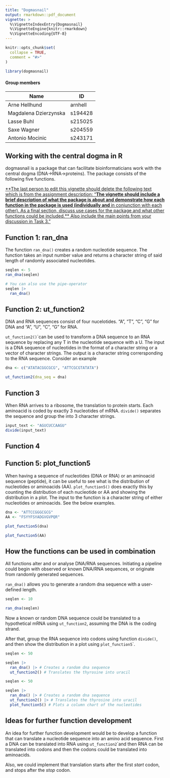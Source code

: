 ```yaml
---
title: "Dogmasnail"
output: rmarkdown::pdf_document
vignette: >
  %\VignetteIndexEntry{Dogmasnail}
  %\VignetteEngine{knitr::rmarkdown}
  %\VignetteEncoding{UTF-8}
---
```


```r
knitr::opts_chunk$set(
  collapse = TRUE,
  comment = "#>"
)
```

```r
library(dogmasnail)
```

#### Group members

| Name                  | ID      |
|-----------------------|---------|
| Arne Hellhund         | arnhell |
| Magdalena Dzierzynska | s194428 |
| Lasse Buhl            | s215025 |
| Saxe Wagner           | s204559 |
| Antonio Mocinic       | s243171 |

## Working with the central dogma in R

dogmasnail is a package that can facilitate bioinformaticians work with the central dogma (DNA-\>RNA-\>proteins). The package consists of the following five functions.

[**The last person to edit this vignette should delete the following text which is from the assignment description: "**The vignette should include a brief description of what the package is about and demonstrate how each function in the package is used (individually and **in conjunction with each other). As a final section, discuss use cases for the package and what other functions could be included.** Also include the main points from your discussion in Task 3."]{.underline}

## Function 1: ran_dna

The function `ran_dna()` creates a random nucleotide sequence. The function takes an input number value and returns a character string of said length of randomly associated nucleotides.

```r
seqlen <- 5
ran_dna(seqlen)

# You can also use the pipe-operator
seqlen |> 
  ran_dna()
```

## Function 2: ut_function2

DNA and RNA sequences consist of four nucelotides. "A", "T", "C", "G" for DNA and "A", "U", "C", "G" for RNA.

`ut_function2()`\`can be used to transform a DNA sequence to an RNA sequence by replacing any T in the nucleotide sequence with a U. The input is a DNA sequence of nucleotides in the format of a character string or a vector of character strings. The output is a character string corrersponding to the RNA sequence. Consider an example

```r
dna <- c("ATATACGGCGCG", "ATTCGCGTATATA")
```

```r
ut_function2(dna_seq = dna)
```

## Function 3

When RNA arrives to a ribosome, the translation to protein starts. Each aminoacid is coded by exactly 3 nucleotides of mRNA. `divide()` separates the sequence and group the into 3 character strings.

```r
input_text <- "AGUCUCCAAGU"
divide(input_text)


```

## Function 4

## Function 5: plot_function5

When having a sequence of nucleotides (DNA or RNA) or an aminoacid sequence (peptide), it can be useful to see what is the distribution of nucleotides or aminoacids (AA). `plot_function5()` does exactly this by counting the distribution of each nucleotide or AA and showing the distribution in a plot. The input to the function is a character string of either nucleotides or aminoacids. See the below examples.

```r
dna <- "ATTCCGGGCGCG"
AA <- "FSYYFSYADGVGVPQR"
```

```r
plot_function5(dna)
```

```r
plot_function5(AA)
```

## How the functions can be used in combination

All functions alter and or analyse DNA/RNA sequences. Initiating a pipeline could begin with observed or known DNA/RNA sequences, or originate from randomly generated sequences.

`ran_dna()` allows you to generate a random dna sequence with a user-defined length.

```r
seqlen <- 10

ran_dna(seqlen)
```

Now a known or random DNA sequence could be translated to a hypothetical mRNA using `ut_function2`, assuming the DNA is the coding strand.

After that, group the RNA sequence into codons using function `divide()`, and then show the distribution in a plot using `plot_function5`\`.

```r
seqlen <- 50

seqlen |> 
  ran_dna() |> # Creates a random dna sequence
  ut_function2() # Translates the thyrosine into uracil
```

```r
seqlen <- 50

seqlen |> 
  ran_dna() |> # Creates a random dna sequence
  ut_function2() |> # Translates the thyrosine into uracil
  plot_function5() # Plots a column chart of the nucleotides
```

## Ideas for further function development

An idea for further function development would be to develop a function that can translate a nucleotide sequence into an amino acid sequence. First a DNA can be translated into RNA using `ut_function2`\`and then RNA can be translated into codons and then the codons could be translated into aminoacids.

Also, we could implement that translation starts after the first *start* codon, and stops after the *stop* codon.
